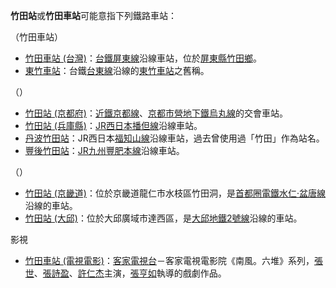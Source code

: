 {{noteTA
|1=zh-tw:竹田站;zh-hk:竹田站; zh-cn:竹田站;
}}

'''竹田站'''或'''竹田車站'''可能意指下列鐵路車站：
;{{TWN}}（竹田車站）
* [[竹田車站_(台灣)|竹田車站 (台灣)]]：[[台鐵|台鐵]][[屏東線|屏東線]]沿線車站，位於[[屏東縣|屏東縣]][[竹田鄉|竹田鄉]]。
* [[東竹車站|東竹車站]]：台鐵[[台東線|台東線]]沿線的[[東竹車站|東竹車站]]之舊稱。

;{{JPN}}（{{lang|ja|竹田駅}}）
* [[竹田站_(京都府)|竹田站 (京都府)]]：[[近鐵|近鐵]][[京都線_(近畿日本鐵道)|京都線]]、[[京都市營地下鐵|京都市營地下鐵]][[烏丸線|烏丸線]]的交會車站。
* [[竹田站_(兵庫縣)|竹田站 (兵庫縣)]]：[[JR西日本|JR西日本]][[播但線|播但線]]沿線車站。
* [[丹波竹田站|丹波竹田站]]：JR西日本[[福知山線|福知山線]]沿線車站，過去曾使用過「竹田」作為站名。
* [[豐後竹田站|豐後竹田站]]：[[JR九州|JR九州]][[豐肥本線|豐肥本線]]沿線車站。

;{{KOR}}（{{lang|ko|죽전역}}）
* [[竹田站_(京畿道)|竹田站 (京畿道)]]：位於京畿道龍仁市水枝區竹田洞，是[[首都圈電鐵水仁·盆唐線|首都圈電鐵水仁·盆唐線]]沿線的車站。
* [[竹田站_(大邱)|竹田站 (大邱)]]：位於大邱廣域市達西區，是[[大邱地鐵2號線|大邱地鐵2號線]]沿線的車站。

;影視
* [[竹田車站_(電視電影)|竹田車站 (電視電影)]]：[[客家電視台|客家電視台]]－客家電視電影院《南風。六堆》系列，[[張世|張世]]、[[張詩盈|張詩盈]]、[[許仁杰|許仁杰]]主演，[[張亨如|張亨如]]執導的戲劇作品。

{{disambig|cat=三字車站名消歧義}}